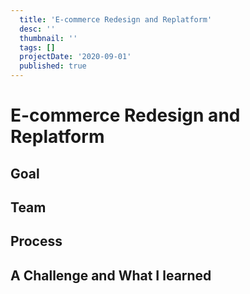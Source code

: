```yaml
---
  title: 'E-commerce Redesign and Replatform'
  desc: ''
  thumbnail: ''
  tags: []
  projectDate: '2020-09-01'
  published: true
---
```


# E-commerce Redesign and Replatform

<Text></Text>

## Goal



## Team



## Process



## A Challenge and What I learned


